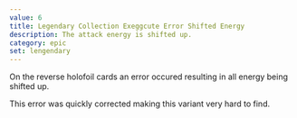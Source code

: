 ```yaml
---
value: 6
title: Legendary Collection Exeggcute Error Shifted Energy
description: The attack energy is shifted up.
category: epic
set: lengendary
---
```


On the reverse holofoil cards an error occured resulting in all energy being shifted up.

This error was quickly corrected making this variant very hard to find.

